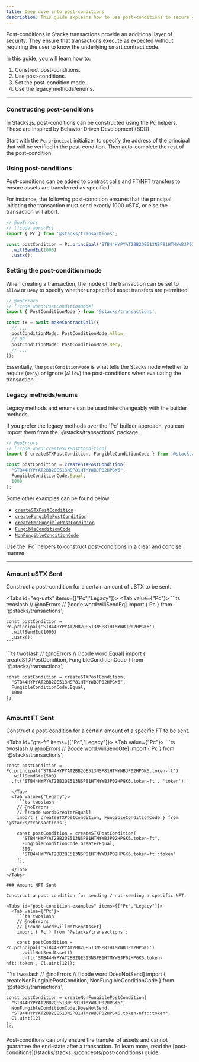 ```yaml
---
title: Deep dive into post-conditions
description: This guide explains how to use post-conditions to secure your smart contracts.
---
```






Post-conditions in Stacks transactions provide an additional layer of security. They ensure that transactions execute as expected without requiring the user to know the underlying smart contract code.

In this guide, you will learn how to:

1. Construct post-conditions.
2. Use post-conditions.
3. Set the post-condition mode.
4. Use the legacy methods/enums.

---

### Constructing post-conditions

In Stacks.js, post-conditions can be constructed using the Pc helpers. These are inspired by Behavior Driven Development (BDD).

Start with the `Pc.principal` initializer to specify the address of the principal that will be verified in the post-condition. Then auto-complete the rest of the post-condition.

### Using post-conditions

Post-conditions can be added to contract calls and FT/NFT transfers to ensure assets are transferred as specified.

For instance, the following post-condition ensures that the principal initiating the transaction must send exactly 1000 uSTX, or else the transaction will abort.

```ts twoslash
// @noErrors
// [!code word:Pc]
import { Pc } from '@stacks/transactions';

const postCondition = Pc.principal('STB44HYPYAT2BB2QE513NSP81HTMYWBJP02HPGK6')
  .willSendEq(1000)
  .ustx();
```

### Setting the post-condition mode

When creating a transaction, the mode of the transaction can be set to `Allow` or `Deny` to specify whether unspecified asset transfers are permitted.

```ts twoslash
// @noErrors
// [!code word:PostConditionMode]
import { PostConditionMode } from '@stacks/transactions';

const tx = await makeContractCall({
  // ...
  postConditionMode: PostConditionMode.Allow,
  // OR
  postConditionMode: PostConditionMode.Deny,
  // ...
});
```

Essentially, the `postConditionMode` is what tells the Stacks node whether to require (`Deny`) or ignore (`Allow`) the post-conditions when evaluating the transaction.

### Legacy methods/enums

Legacy methods and enums can be used interchangeably with the builder methods.

<Callout>
If you prefer the legacy methods over the `Pc` builder approach, you can import them from the `@stacks/transactions` package.
</Callout>

```ts twoslash
// @noErrors
// [!code word:createSTXPostCondition]
import { createSTXPostCondition, FungibleConditionCode } from '@stacks/transactions';

const postCondition = createSTXPostCondition(
  "STB44HYPYAT2BB2QE513NSP81HTMYWBJP02HPGK6",
  FungibleConditionCode.Equal,
  1000
);
```

Some other examples can be found below:

- [`createSTXPostCondition`](https://stacks.js.org/functions/_stacks_transactions.createSTXPostCondition)
- [`createFungiblePostCondition`](https://stacks.js.org/functions/_stacks_transactions.createFungiblePostCondition)
- [`createNonFungiblePostCondition`](https://stacks.js.org/functions/_stacks_transactions.createNonFungiblePostCondition)
- [`FungibleConditionCode`](https://stacks.js.org/enums/_stacks_transactions.FungibleConditionCode)
- [`NonFungibleConditionCode`](https://stacks.js.org/enums/_stacks_transactions.NonFungibleConditionCode)

<Callout>
Use the `Pc` helpers to construct post-conditions in a clear and concise manner.
</Callout>

---

### Amount uSTX Sent

Construct a post-condition for a certain amount of uSTX to be sent.

<Tabs id="eq-ustx" items={["Pc","Legacy"]}>
  <Tab value={"Pc"}>
    ```ts twoslash
    // @noErrors
    // [!code word:willSendEq]
    import { Pc } from '@stacks/transactions';

    const postCondition = Pc.principal('STB44HYPYAT2BB2QE513NSP81HTMYWBJP02HPGK6')
      .willSendEq(1000)
      .ustx();
    ```
  </Tab>
  <Tab value={"Legacy"}>
    ```ts twoslash
    // @noErrors
    // [!code word:Equal]
    import { createSTXPostCondition, FungibleConditionCode } from '@stacks/transactions';

    const postCondition = createSTXPostCondition(
      "STB44HYPYAT2BB2QE513NSP81HTMYWBJP02HPGK6",
      FungibleConditionCode.Equal,
      1000
    );
    ```
  </Tab>
</Tabs>

### Amount FT Sent

Construct a post-condition for a certain amount of a specific FT to be sent.

<Tabs id="gte-ft" items={["Pc","Legacy"]}>
  <Tab value={"Pc"}>
    ```ts twoslash
    // @noErrors
    // [!code word:willSendGte]
    import { Pc } from '@stacks/transactions';

    const postCondition = Pc.principal('STB44HYPYAT2BB2QE513NSP81HTMYWBJP02HPGK6.token-ft')
      .willSendGte(500)
      .ft('STB44HYPYAT2BB2QE513NSP81HTMYWBJP02HPGK6.token-ft', 'token');
```
  </Tab>
  <Tab value={"Legacy"}>
    ```ts twoslash
    // @noErrors
    // [!code word:GreaterEqual]
    import { createSTXPostCondition, FungibleConditionCode } from '@stacks/transactions';

    const postCondition = createSTXPostCondition(
      "STB44HYPYAT2BB2QE513NSP81HTMYWBJP02HPGK6.token-ft",
      FungibleConditionCode.GreaterEqual,
      500,
      "STB44HYPYAT2BB2QE513NSP81HTMYWBJP02HPGK6.token-ft::token"
    );
    ```
  </Tab>
</Tabs>

### Amount NFT Sent

Construct a post-condition for sending / not-sending a specific NFT.

<Tabs id="post-condition-examples" items={["Pc","Legacy"]}>
  <Tab value={"Pc"}>
    ```ts twoslash
    // @noErrors
    // [!code word:willNotSendAsset]
    import { Pc } from '@stacks/transactions';

    const postCondition = Pc.principal('STB44HYPYAT2BB2QE513NSP81HTMYWBJP02HPGK6')
      .willNotSendAsset()
      .nft('STB44HYPYAT2BB2QE513NSP81HTMYWBJP02HPGK6.token-nft::token', Cl.uint(12));
```
  </Tab>
  <Tab value={"Legacy"}>
    ```ts twoslash
    // @noErrors
    // [!code word:DoesNotSend]
    import { createNonFungiblePostCondition, NonFungibleConditionCode } from '@stacks/transactions';

    const postCondition = createNonFungiblePostCondition(
      "STB44HYPYAT2BB2QE513NSP81HTMYWBJP02HPGK6",
      NonFungibleConditionCode.DoesNotSend,
      "STB44HYPYAT2BB2QE513NSP81HTMYWBJP02HPGK6.token-nft::token",
      Cl.uint(12)
    );
    ```
  </Tab>
</Tabs>

<Callout type="warn">
Post-conditions can only ensure the transfer of assets and cannot guarantee the end-state after a transaction. To learn more, read the [post-conditions](/stacks/stacks.js/concepts/post-conditions) guide.
</Callout>
